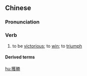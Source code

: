{{also|获胜}}
==Chinese==
{{zh-forms|s=获胜}}

===Pronunciation===
{{zh-pron
|m=huòshèng
|c=wok6 sing3
|mn=he̍k-sèng
|cat=v
}}

===Verb===
{{zh-verb}}

# to be [[victorious]]; to [[win]]; to [[triumph]]

====Derived terms====
{{zh-der|獲勝者}}

[[hu:獲勝]]